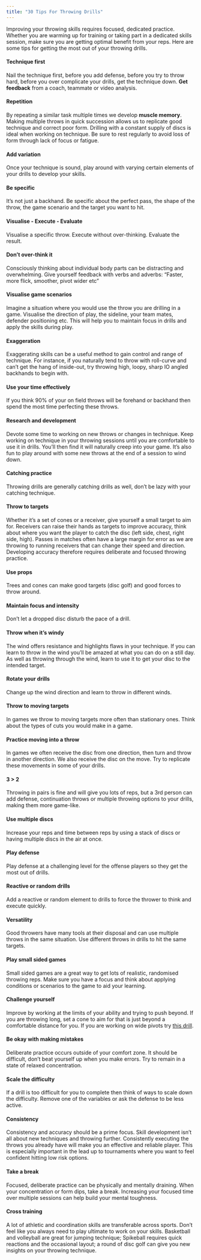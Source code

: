 ```yaml
---
title: "30 Tips For Throwing Drills"
---
```


Improving your throwing skills requires focused, dedicated practice. Whether you are warming up for training or taking part in a dedicated skills session, make sure you are getting optimal benefit from your reps. Here are some tips for getting the most out of your throwing drills.

#### **Technique first**

Nail the technique first, before you add defense, before you try to throw hard, before you over complicate your drills, get the technique down. **Get feedback** from a coach, teammate or video analysis.

#### **Repetition**

By repeating a similar task multiple times we develop **muscle memory**. Making multiple throws in quick succession allows us to replicate good technique and correct poor form. Drilling with a constant supply of discs is ideal when working on technique. Be sure to rest regularly to avoid loss of form through lack of focus or fatigue.

#### **Add variation**

Once your technique is sound, play around with varying certain elements of your drills to develop your skills.

#### **Be specific**

It’s not just a backhand. Be specific about the perfect pass, the shape of the throw, the game scenario and the target you want to hit.

#### **Visualise - Execute - Evaluate**

Visualise a specific throw. Execute without over-thinking. Evaluate the result.

#### **Don’t over-think it**

Consciously thinking about individual body parts can be distracting and overwhelming. Give yourself feedback with verbs and adverbs: “Faster, more flick, smoother, pivot wider etc”

#### **Visualise game scenarios**

Imagine a situation where you would use the throw you are drilling in a game. Visualise the direction of play, the sideline, your team mates, defender positioning etc. This will help you to maintain focus in drills and apply the skills during play.

#### **Exaggeration**

Exaggerating skills can be a useful method to gain control and range of technique. For instance, if you naturally tend to throw with roll-curve and can’t get the hang of inside-out, try throwing high, loopy, sharp IO angled backhands to begin with.

#### **Use your time effectively**

If you think 90% of your on field throws will be forehand or backhand then spend the most time perfecting these throws.

#### **Research and development**

Devote some time to working on new throws or changes in technique. Keep working on technique in your throwing sessions until you are comfortable to use it in drills. You’ll then find it will naturally creep into your game. It’s also fun to play around with some new throws at the end of a session to wind down.

#### **Catching practice**

Throwing drills are generally catching drills as well, don’t be lazy with your catching technique.

#### **Throw to targets**

Whether it’s a set of cones or a receiver, give yourself a small target to aim for. Receivers can raise their hands as targets to improve accuracy, think about where you want the player to catch the disc (left side, chest, right side, high). Passes in matches often have a large margin for error as we are throwing to running receivers that can change their speed and direction. Developing accuracy therefore requires deliberate and focused throwing practice.

#### **Use props**

Trees and cones can make good targets (disc golf) and good forces to throw around.

#### **Maintain focus and intensity**

Don’t let a dropped disc disturb the pace of a drill.

#### **Throw when it’s windy**

The wind offers resistance and highlights flaws in your technique. If you can learn to throw in the wind you’ll be amazed at what you can do on a still day. As well as throwing through the wind, learn to use it to get your disc to the intended target.

#### **Rotate your drills**

Change up the wind direction and learn to throw in different winds.

#### **Throw to moving targets**

In games we throw to moving targets more often than stationary ones. Think about the types of cuts you would make in a game.

#### **Practice moving into a throw**

In games we often receive the disc from one direction, then turn and throw in another direction. We also receive the disc on the move. Try to replicate these movements in some of your drills.

#### **3 \> 2**

Throwing in pairs is fine and will give you lots of reps, but a 3rd person can add defense, continuation throws or multiple throwing options to your drills, making them more game-like.

#### **Use multiple discs**

Increase your reps and time between reps by using a stack of discs or having multiple discs in the air at once. 

#### **Play defense**

Play defense at a challenging level for the offense players so they get the most out of drills.

#### **Reactive or random drills**

Add a reactive or random element to drills to force the thrower to think and execute quickly.

#### **Versatility**

Good throwers have many tools at their disposal and can use multiple throws in the same situation. Use different throws in drills to hit the same targets.

#### **Play small sided games**

Small sided games are a great way to get lots of realistic, randomised throwing reps. Make sure you have a focus and think about applying conditions or scenarios to the game to aid your learning.

#### **Challenge yourself**

Improve by working at the limits of your ability and trying to push beyond. If you are throwing long, set a cone to aim for that is just beyond a comfortable distance for you. If you are working on wide pivots try [this drill](https://www.youtube.com/watch?v=KdRIBL0Lh0w).

#### **Be okay with making mistakes**

Deliberate practice occurs outside of your comfort zone. It should be difficult, don’t beat yourself up when you make errors. Try to remain in a state of relaxed concentration.

#### **Scale the difficulty**

If a drill is too difficult for you to complete then think of ways to scale down the difficulty. Remove one of the variables or ask the defense to be less active. 

#### **Consistency**

Consistency and accuracy should be a prime focus. Skill development isn’t all about new techniques and throwing further. Consistently executing the throws you already have will make you an effective and reliable player. This is especially important in the lead up to tournaments where you want to feel confident hitting low risk options.

#### **Take a break**

Focused, deliberate practice can be physically and mentally draining. When your concentration or form dips, take a break. Increasing your focused time over multiple sessions can help build your mental toughness.

#### **Cross training**

A lot of athletic and coordination skills are transferable across sports. Don’t feel like you always need to play ultimate to work on your skills. Basketball and volleyball are great for jumping technique; Spikeball requires quick reactions and the occasional layout; a round of disc golf can give you new insights on your throwing technique.
